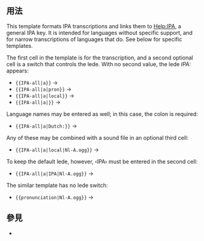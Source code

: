 <includeonly><!-- 在這裡加入模板的保護標識 --></includeonly><noinclude>{{template doc page viewed directly}}</noinclude>
<!-- 在本行下編輯模板說明 -->

== 用法 ==
This template formats IPA transcriptions and links them to [[Help:IPA]], a general IPA key. It is intended for languages without specific support, and for narrow transcriptions of languages that do. See below for specific templates.

The first cell in the template is for the transcription, and a second optional cell is a switch that controls the lede. With no second value, the lede ''IPA:'' appears:

*<code><nowiki>{{IPA-all|a}}</nowiki></code> → {{IPA-all|a}}
*<code><nowiki>{{IPA-all|a|pron}}</nowiki></code> → {{IPA-all|a|pron}}
*<code><nowiki>{{IPA-all|a|local}}</nowiki></code> → {{IPA-all|a|local}}
*<code><nowiki>{{IPA-all|a|}}</nowiki></code> → {{IPA-all|a|}}

Language names may be entered as well; in this case, the colon is required:
*<code><nowiki>{{IPA-all|a|Dutch:}}</nowiki></code> → {{IPA-all|a|Dutch:}}

Any of these may be combined with a sound file in an optional third cell:
*<code><nowiki>{{IPA-all|a|local|Nl-A.ogg}}</nowiki></code> → {{IPA-all|a|local|Nl-A.ogg}}

To keep the default lede, however, ‹IPA› must be entered in the second cell:
*<code><nowiki>{{IPA-all|a|IPA|Nl-A.ogg}}</nowiki></code> → {{IPA-all|a|IPA|Nl-A.ogg}}

The similar template {{tl|pronunciation}} has no lede switch:
*<code><nowiki>{{pronunciation|Nl-A.ogg}}</nowiki></code> → {{pronunciation|Nl-A.ogg}}

{{usage of IPA templates}}

== 參見 ==
* {{tl|IPA2}}

<includeonly>{{Sandbox other||
<!-- 本行下加入模板的分類 -->
[[Category:IPA語言模板|{{PAGENAME}}]]
}}</includeonly>